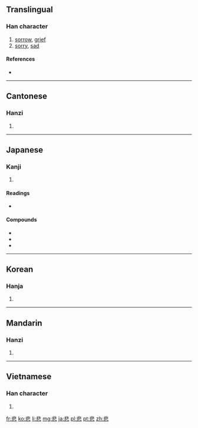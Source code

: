 ==Translingual==

===Han character===
{{Han char|rn=61|rad=心|rad=非|sn=12|four=1133<sub>1</sub>|canj=中卜心 (LYP)}}

# [[sorrow]], [[grief]]
# [[sorry]], [[sad]]

====References====
* {{Han ref|kx=0388.370|dkj=10720|dj=0721.290|hdz=42310.040|uh=60B2|ud=24754|bh=B464|bd=46180}}

----

==Cantonese==

===Hanzi===
{{yue-hanzi|jyut=|y=bei1}}

# {{defn|lang=yue|sort=心08}}

----

==Japanese==

===Kanji===
{{ja-kanji|grade=3|rs=心08}}

# {{defn|lang=ja|sort=心08}}

====Readings====
* {{ja-readings|on=[[ひ]] ([[hi]])|kun=[[かなしい]] ([[悲しい]], [[kanashii]]), [[かなしむ]] ([[悲しむ]], [[kanashimu]]), [[かなしみ]] ([[悲しみ]], [[kanashimi]])}}

====Compounds====
* {{term|悲劇||[[tragedy]]|tr=[[ひげき]], [[higeki]]|lang=ja|sc=Jpan}}
* {{term|悲鳴||[[scream]]|tr=[[ひめい]], [[himei]]|lang=ja|sc=Jpan}}
* {{term|悲喜||joys and sorrows|tr=[[ひき]], [[hiki]]|lang=ja|sc=Jpan}}

----

==Korean==

===Hanja===
{{ko-hanja|hangeul=비|eumhun=|rv=bi|mr=pi|y=pi}}

# {{defn|lang=ko|sort=心08}}

----

==Mandarin==

===Hanzi===
{{cmn-hanzi|pin=[[bēi]] ([[bei1]])|wg=pei<sup>1</sup>}}

# {{defn|lang=cmn|sort=心08}}

----

==Vietnamese==

===Han character===
{{vi-hantu|[[bi]], [[bây]], [[bầy]], [[bay]]|rs=心08}}

# {{defn|lang=vi|sort=心08}}

[[fr:悲]]
[[ko:悲]]
[[li:悲]]
[[mg:悲]]
[[ja:悲]]
[[pl:悲]]
[[pt:悲]]
[[zh:悲]]